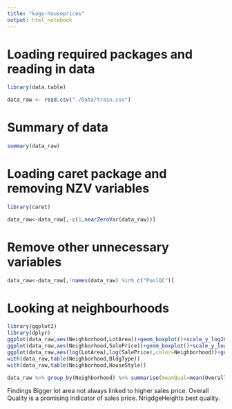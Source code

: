 ```yaml
---
title: "kags-houseprices"
output: html_notebook
---
```


# Loading required packages and reading in data
```r
library(data.table)

data_raw <- read.csv("./Data/train.csv")
```

# Summary of data
```r
summary(data_raw)
```

# Loading caret package and removing NZV variables
```r
library(caret)

data_raw<-data_raw[,-c(1,nearZeroVar(data_raw))]
```

# Remove other unnecessary variables
```r
data_raw<-data_raw[,!names(data_raw) %in% c("PoolQC")]
```

# Looking at neighbourhoods
```r
library(ggplot2)
library(dplyr)
ggplot(data_raw,aes(Neighborhood,LotArea))+geom_boxplot()+scale_y_log10()+coord_flip()
ggplot(data_raw,aes(Neighborhood,SalePrice))+geom_boxplot()+scale_y_log10()+coord_flip()
ggplot(data_raw,aes(log(LotArea),log(SalePrice),color=Neighborhood))+geom_point()
with(data_raw,table(Neighborhood,BldgType))
with(data_raw,table(Neighborhood,HouseStyle))

data_raw %>% group_by(Neighborhood) %>% summarise(meanQual=mean(OverallQual,na.rm=TRUE),meanCond=mean(OverallCond,na.rm=TRUE)) %>% arrange(desc(meanQual))
```

Findings
Bigger lot area not always linked to higher sales price.
Overall Quality is a promising indicator of sales price. NrigdgeHeights best quality.

```r

```

